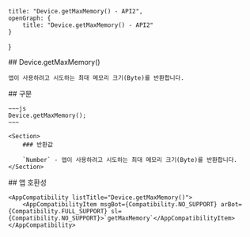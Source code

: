 
    title: "Device.getMaxMemory() - API2",
    openGraph: {
        title: "Device.getMaxMemory() - API2"
    }
}

<Section>
    ## Device.getMaxMemory()

    앱이 사용하려고 시도하는 최대 메모리 크기(Byte)를 반환합니다.
</Section>
<Section>
    ## 구문

    ~~~js
    Device.getMaxMemory();
    ~~~

    <Section>
        ### 반환값

        `Number` - 앱이 사용하려고 시도하는 최대 메모리 크기(Byte)를 반환합니다.
    </Section>
</Section>
<Section>
    ## 앱 호환성

    <AppCompatibility listTitle="Device.getMaxMemory()">
        <AppCompatibilityItem msgBot={Compatibility.NO_SUPPORT} arBot={Compatibility.FULL_SUPPORT} sl={Compatibility.NO_SUPPORT}>`getMaxMemory`</AppCompatibilityItem>
    </AppCompatibility>
</Section>